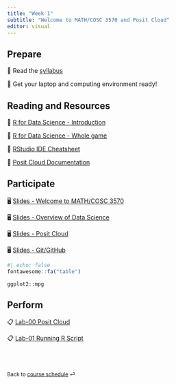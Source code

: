 ```yaml
---
title: "Week 1"
subtitle: "Welcome to MATH/COSC 3570 and Posit Cloud"
editor: visual
---
```


## Prepare

📖 Read the [syllabus](/course-syllabus.html)

📖 Get your laptop and computing environment ready!

## Reading and Resources

📖 [R for Data Science - Introduction](https://r4ds.hadley.nz/intro)

📖 [R for Data Science - Whole game](https://r4ds.hadley.nz/whole-game)

📖 [RStudio IDE Cheatsheet](https://rstudio.github.io/cheatsheets/html/rstudio-ide.html?_gl=1*zsoe73*_ga*MTA1OTM3NDA3MC4xNzAyOTMyNDk4*_ga_2C0WZ1JHG0*MTcwMzM1MTM3Ni4yLjEuMTcwMzM1MTQ1Ni4wLjAuMA..)

📖 [Posit Cloud Documentation](https://docs.posit.co/cloud/)

## Participate

🖥️ [Slides - Welcome to MATH/COSC 3570](/slides/01-syllabus.html)

🖥️ [Slides - Overview of Data Science](/slides/02-datascience.html "02-datascience")

🖥️ [Slides - Posit Cloud](/slides/03-posit.html "03-posit")

🖥️ [Slides - Git/GitHub](/slides/04-git.html)

```r
#| echo: false
fontawesome::fa("table")
```
`ggplot2::mpg`

<!-- # ```{r} -->
<!-- # #| echo: false -->
<!-- # fontawesome::fa("table") -->
<!-- # ``` -->
<!-- # `ggplot2::diamond` -->

## Perform

📋 [Lab-00 Posit Cloud](/exercise/lab00-posit.html)

📋 [Lab-01 Running R Script](/exercise/lab01-rscript.html)

<br><br>

::: {style="font-size: 0.875em;"}
Back to [course schedule](/ "Course schedule") ⏎
:::
